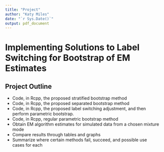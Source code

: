 ```yaml
---
title: "Project"
author: "Katy Miles"
date: "`r Sys.Date()`"
output: pdf_document
---
```

# Implementing Solutions to Label Switching for Bootstrap of EM Estimates

## Project Outline

-   Code, in Rcpp, the proposed stratified bootstrap method
-   Code, in Rcpp, the proposed separated bootstrap method
-   Code, in Rcpp, the proposed label switching adjustment, and then perform parametric bootstrap.
-   Code, in Rcpp, regular parametric bootstrap method
-   Obtain EM algorithm estimates for simulated data from a chosen mixture mode
-   Compare results through tables and graphs
-   Summarize where certain methods fail, succeed, and possible use cases for each

```Rcpp

```

